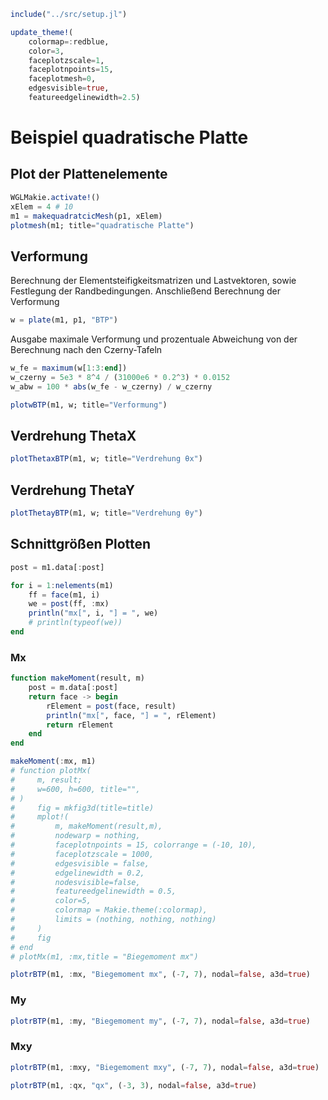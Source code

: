 ```julia
include("../src/setup.jl")

update_theme!(
    colormap=:redblue,
    color=3,
    faceplotzscale=1,
    faceplotnpoints=15,
    faceplotmesh=0,
    edgesvisible=true,
    featureedgelinewidth=2.5)
```

# Beispiel quadratische Platte

## Plot der Plattenelemente
```julia
WGLMakie.activate!()
xElem = 4 # 10
m1 = makequadratcicMesh(p1, xElem)
plotmesh(m1; title="quadratische Platte")
```

## Verformung 

Berechnung der Elementsteifigkeitsmatrizen und Lastvektoren, sowie Festlegung der Randbedingungen. Anschließend Berechnung der Verformung

```julia
w = plate(m1, p1, "BTP")
```

Ausgabe maximale Verformung und prozentuale Abweichung von der Berechnung nach den Czerny-Tafeln

```julia
w_fe = maximum(w[1:3:end])
w_czerny = 5e3 * 8^4 / (31000e6 * 0.2^3) * 0.0152
w_abw = 100 * abs(w_fe - w_czerny) / w_czerny
```

```julia
plotwBTP(m1, w; title="Verformung")
```

## Verdrehung ThetaX
```julia
plotThetaxBTP(m1, w; title="Verdrehung θx")
```

## Verdrehung ThetaY
```julia
plotThetayBTP(m1, w; title="Verdrehung θy")
```

## Schnittgrößen Plotten 

```julia
post = m1.data[:post]

for i = 1:nelements(m1)
    ff = face(m1, i)
    we = post(ff, :mx)
    println("mx[", i, "] = ", we)
    # println(typeof(we))
end
```

### Mx

```julia
function makeMoment(result, m)
    post = m.data[:post]
    return face -> begin
        rElement = post(face, result)
        println("mx[", face, "] = ", rElement)
        return rElement
    end
end

makeMoment(:mx, m1)
# function plotMx(
#     m, result;
#     w=600, h=600, title="",
# )
#     fig = mkfig3d(title=title)
#     mplot!(
#         m, makeMoment(result,m),
#         nodewarp = nothing,
#         faceplotnpoints = 15, colorrange = (-10, 10),
#         faceplotzscale = 1000,
#         edgesvisible = false, 
#         edgelinewidth = 0.2,
#         nodesvisible=false,
#         featureedgelinewidth = 0.5,
#         color=5,
#         colormap = Makie.theme(:colormap),
#         limits = (nothing, nothing, nothing)
#     )
#     fig
# end
# plotMx(m1, :mx,title = "Biegemoment mx")
```


```julia
plotrBTP(m1, :mx, "Biegemoment mx", (-7, 7), nodal=false, a3d=true)
```

### My
```julia
plotrBTP(m1, :my, "Biegemoment my", (-7, 7), nodal=false, a3d=true)
```

### Mxy
```julia
plotrBTP(m1, :mxy, "Biegemoment mxy", (-7, 7), nodal=false, a3d=true)
```

```julia
plotrBTP(m1, :qx, "qx", (-3, 3), nodal=false, a3d=true)
```
